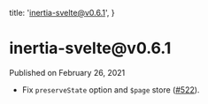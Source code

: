 
  title: 'inertia-svelte@v0.6.1',
}

<h1>inertia-svelte@v0.6.1</h1>

<div className="-mt-8 mb-12 text-base font-medium text-gray-600">Published on February 26, 2021</div>

- Fix `preserveState` option and `$page` store ([#522](https://github.com/inertiajs/inertia/pull/522)).
